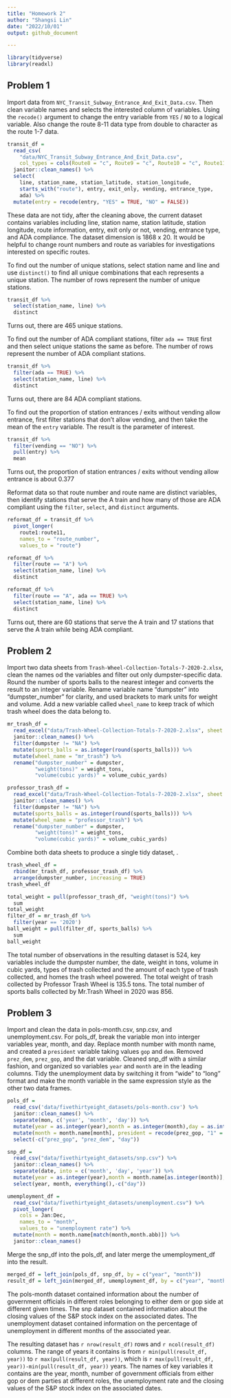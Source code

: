 ```yaml
---
title: "Homework 2"
author: "Shangsi Lin"
date: "2022/10/01"
output: github_document

---
```


```r
library(tidyverse)
library(readxl)
```

## Problem 1

Import data from `NYC_Transit_Subway_Entrance_And_Exit_Data.csv`. Then clean variable names and selects the interested column of variables. Using the `recode()` argument to change the entry variable from `YES` / `NO` to a logical variable. Also change the route 8-11 data type from double to character as the route 1-7 data.

```r
transit_df = 
  read_csv(
    "data/NYC_Transit_Subway_Entrance_And_Exit_Data.csv",
    col_types = cols(Route8 = "c", Route9 = "c", Route10 = "c", Route11 = "c")) %>% 
  janitor::clean_names() %>% 
  select(
    line, station_name, station_latitude, station_longitude, 
    starts_with("route"), entry, exit_only, vending, entrance_type, 
    ada) %>% 
  mutate(entry = recode(entry, "YES" = TRUE, "NO" = FALSE))
```

These data are not tidy, after the cleaning above, the current dataset contains variables including line, station name, station latitude, station longitude, route information, entry, exit only or not, vending, entrance type, and ADA compliance. The dataset dimension is 1868 x 20. It would be helpful to change rount numbers and route as variables for investigations interested on specific routes.

To find out the number of unique stations, select station name and line and use `distinct()` to find all unique combinations that each represents a unique station. The number of rows represent the number of unique stations.

```r
transit_df %>% 
  select(station_name, line) %>% 
  distinct
```

Turns out, there are 465 unique stations.

To find out the number of ADA compliant stations, filter `ada == TRUE` first and then select unique stations the same as before. The number of rows represent the number of ADA compliant stations.

```r
transit_df %>% 
  filter(ada == TRUE) %>% 
  select(station_name, line) %>% 
  distinct
```

Turns out, there are 84 ADA compliant stations.

To find out the proportion of station entrances / exits without vending allow entrance, first filter stations that don't allow vending, and then take the mean of the `entry` variable. The result is the parameter of interest.

```r
transit_df %>% 
  filter(vending == "NO") %>% 
  pull(entry) %>% 
  mean
```

Turns out, the proportion of station entrances / exits without vending allow entrance is about 0.377

Reformat data so that route number and route name are distinct variables, then identify stations that serve the A train and how many of those are ADA compliant using the `filter`, `select`, and `distinct` arguments.

```r
reformat_df = transit_df %>% 
  pivot_longer(
    route1:route11,
    names_to = "route_number",
    values_to = "route") 

reformat_df %>%   
  filter(route == "A") %>% 
  select(station_name, line) %>% 
  distinct

reformat_df %>% 
  filter(route == "A", ada == TRUE) %>% 
  select(station_name, line) %>% 
  distinct
```

Turns out, there are 60 stations that serve the A train and 17 stations that serve the A train while being ADA compliant.

## Problem 2

Import two data sheets from `Trash-Wheel-Collection-Totals-7-2020-2.xlsx`, clean the names od the variables and filter out only dumpster-specific data. Round the number of sports balls to the nearest integer and converts the result to an integer variable. Rename variable name "dumpster" into "dumpster_number" for clarity, and used brackets to mark units for weight and volume. Add a new variable called `wheel_name` to keep track of which trash wheel does the data belong to.

```r
mr_trash_df = 
  read_excel("data/Trash-Wheel-Collection-Totals-7-2020-2.xlsx", sheet = 1, range = "A2:N534") %>% 
  janitor::clean_names() %>% 
  filter(dumpster != "NA") %>% 
  mutate(sports_balls = as.integer(round(sports_balls))) %>% 
  mutate(wheel_name = "mr_trash") %>% 
  rename("dumpster_number" = dumpster,
         "weight(tons)" = weight_tons,
         "volume(cubic yards)" = volume_cubic_yards)

professor_trash_df = 
  read_excel("data/Trash-Wheel-Collection-Totals-7-2020-2.xlsx", sheet = 2, range = "A2:N116") %>%
  janitor::clean_names() %>% 
  filter(dumpster != "NA") %>% 
  mutate(sports_balls = as.integer(round(sports_balls))) %>% 
  mutate(wheel_name = "professor_trash") %>% 
  rename("dumpster_number" = dumpster,
         "weight(tons)" = weight_tons,
         "volume(cubic yards)" = volume_cubic_yards)
```

Combine both data sheets to produce a single tidy dataset, .

```r
trash_wheel_df = 
  rbind(mr_trash_df, professor_trash_df) %>% 
  arrange(dumpster_number, increasing = TRUE)
trash_wheel_df
```

```r
total_weight = pull(professor_trash_df, "weight(tons)") %>% 
  sum
total_weight
filter_df = mr_trash_df %>% 
  filter(year == '2020') 
ball_weight = pull(filter_df, sports_balls) %>% 
  sum
ball_weight
```

The total number of observations in the resulting dataset is 524, key variables include the dumpster number, the date, weight in tons, volume in cubic yards, types of trash collected and the amount of each type of trash collected, and homes the trash wheel powered. The total weight of trash collected by Professor Trash Wheel is 135.5 tons. The total number of sports balls collected by Mr.Trash Wheel in 2020 was 856.

## Problem 3
 
Import and clean the data in pols-month.csv, snp.csv, and unemployment.csv. For pols_df, break the variable mon into interger variables year, month, and day. Replace month number with month name, and created a `president` variable taking values `gop` and `dem`. Removed `prez_dem`, `prez_gop`, and the dat variable. Cleaned snp_df with a similar fashion, and organized so variables `year` and `month` are in the leading columns. Tidy the unemployment data by switching it from "wide" to "long" format and make the month variable in the same expression style as the other two data frames.
         
```r
pols_df = 
  read_csv('data/fivethirtyeight_datasets/pols-month.csv') %>% 
  janitor::clean_names() %>% 
  separate(mon, c('year', 'month', 'day')) %>% 
  mutate(year = as.integer(year),month = as.integer(month),day = as.integer(day)) %>% 
  mutate(month = month.name[month], president = recode(prez_gop, "1" = "gop", "0" = "dem")) %>% 
  select(-c("prez_gop", "prez_dem", "day")) 

snp_df = 
  read_csv("data/fivethirtyeight_datasets/snp.csv") %>%
  janitor::clean_names() %>% 
  separate(date, into = c('month', 'day', 'year')) %>% 
  mutate(year = as.integer(year),month = month.name[as.integer(month)],day = as.integer(day)) %>% 
  select(year, month, everything(),-c("day")) 

umemployment_df = 
  read_csv("data/fivethirtyeight_datasets/unemployment.csv") %>%
  pivot_longer(
    cols = Jan:Dec,
    names_to = "month",
    values_to = "unemployment rate") %>% 
  mutate(month = month.name[match(month,month.abb)]) %>% 
  janitor::clean_names()
```

Merge the snp_df into the pols_df, and later merge the umemployment_df into the result.

```r
merged_df = left_join(pols_df, snp_df, by = c("year", "month"))
result_df = left_join(merged_df, umemployment_df, by = c("year", "month"))
```

The pols-month dataset contained information about the number of government officials in different roles belonging to either dem or gop side at different given times. The snp dataset contained information about the closing values of the S&P stock index on the associated dates. The unemployment dataset contained information on the percentage of unemployment in different months of the associated year.

The resulting dataset has `r nrow(result_df)` rows and `r ncol(result_df)` columns. The range of years it contains is from `r min(pull(result_df, year))` to `r max(pull(result_df, year))`, which is `r max(pull(result_df, year))-min(pull(result_df, year))` years. The names of key variables it contains are the year, month, number of government officials from either gop or dem parties at different roles, the unemployment rate and the closing values of the S&P stock index on the associated dates.